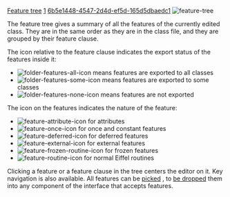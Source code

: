 [[Property:title|Feature tree]]
[[Property:weight|1]]
[[Property:uuid|6b5e1448-4547-2d4d-ef5d-165d5dbaedc1]]
[[Image:feature-tree]]  

The feature tree gives a summary of all the features of the currently edited class. They are in the same order as they are in the class file, and they are grouped by their feature clause.

The icon relative to the feature clause indicates the export status of the features inside it:
*   [[Image:folder-features-all-icon]] means features are exported to all classes 
*   [[Image:folder-features-some-icon]] means features are exported to some classes 
*   [[Image:folder-features-none-icon]] means features are not exported 

The icon on the features indicates the nature of the feature:
*   [[Image:feature-attribute-icon]] for attributes 
*   [[Image:feature-once-icon]] for once and constant features 
*   [[Image:feature-deferred-icon]] for deferred features 
*   [[Image:feature-external-icon]] for external features 
*   [[Image:feature-frozen-routine-icon]] for frozen features 
*   [[Image:feature-routine-icon]] for normal Eiffel routines 

Clicking a feature or a feature clause in the tree centers the editor on it. Key navigation is also available. All features can be [[Pick-and-drop mechanism|picked]] , to [[Pick-and-drop mechanism|be dropped]]  them into any component of the interface that accepts features. 




